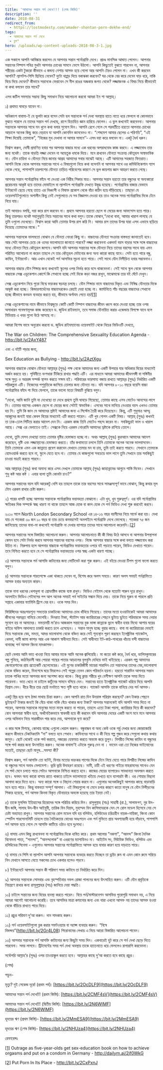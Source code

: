 ```yaml
---
title: 'আমাদের সন্তান পর্ন দেখে!!! (শেষ কিস্তি)'
description: ''
date: 2018-08-31
redirect_from:
  - https://lostmodesty.com/amader-shontan-porn-dekhe-end/
tags:
  - আমাদের সন্তান পর্ন দেখে
  - ব্লগ"
hero: /uploads/wp-content-uploads-2018-08-3-1.jpg
---
```


এক সকালে আপনি আবিষ্কার করলেন যে আপনার সন্তান পর্নোগ্রাফি দেখে। প্রচণ্ড মানসিক আঘাত পেলেন। আপনার সন্তানের নিষ্পাপ পবিত্র মুখটা আপনার চোখের সামনে ভেসে উঠলো। আপনি কিছুতেই বুঝতে পারলেন না, আপনার শরীরের একটা টুকরো কীভাবে এ জঘন্য নেশায় আসক্ত হয়ে গেলো আর আপনি টেরও পেলেন না। এখন কী করবেন আপনি? ল্যাপটপ-পিসি ছিনিয়ে নেবেন? দুটো থাপ্পড় দিয়ে বকাঝকা করবেন? ঘর থেকে বের করে দেবেন ঘাড় ধরে, নাকি বিয়ে দিয়ে দেবেন? কীভাবে সন্তানকে ফেরাবেন সে নীল রঙের অন্ধকার জগত থেকে? লজ্জাজনক এ বিষয় নিয়ে কীভাবেই বা কথা বলবেন তার সাথে?

এসব জটিল সমস্যার সম্ভাব্য কিছু সমাধান নিয়ে আলোচনা করবো আমরা ইন শা আল্লাহ্‌।

১) প্রথমত ঘাবড়ে যাবেন না।

অধিকাংশ বাবামা-ই যে ভুলটা করে বসেন সেটা হল সন্তানকে পর্ন দেখা অবস্থায় হাতে নাতে ধরে ফেললে বা কোনভাবে বুঝতে পারলে যে তাদের সন্তান পর্ন দেখছে, রাগে হিতাহিত জ্ঞান হারিয়ে ফেলেন। এ ভুল কখনোই করবেননা। আপনার সন্তানকে আপনার সাথে মন খুলে কথা বলার সুযোগ দিন। আপনি রেগে গেলে সে পরবর্তীতে হয়তো আপনার চোখের আড়ালে অনেক কিছু করে বেড়াবে যা আপনি কোনদিন জানবেনও না। “শেষমেশ আমার ছেলের এ পরিণতি”, “এই শিক্ষা দিয়েছি তোমাকে”, “নিজের মুখ দেখাবা না আমার সামনে’’- এসব দয়া করে বলবেন না। একটু ধৈর্য ধরুন।

বিশ্বাস করুন, দোষী প্রমাণিত হবার পর আপনার বাচ্চার মধ্যে এক ধরনের অপরাধবোধ কাজ করবে। এ লজ্জাবোধ তার জন্য যথেষ্ট। তাকে বাড়তি লজ্জা দেবেন না অহেতুক ধমকে দিয়ে। মনে রাখবেন যৌনতা সংক্রান্ত কৌতূহল অস্বাভাবিক না। যৌন চাহিদা ও যৌনতা নিয়ে জানার আগ্রহ আমাদের সবার মাঝেই আছে। এটি আমাদের সহজাত ফিতরাত। আপনি নিজে থেকে আপনার সন্তানের সাথে এ বিষয়গুলো নিয়ে কথা বলেননি বা আপনার সাথে ওর কমিউনিকেশান গ্যাপ থেকে গেছে, পাশাপাশি চারপাশের যৌনতা তাড়িত পরিবেশের কারণে সে ভুল জায়গায় জ্ঞান আহরণ করতে গেছে।

আপনার সন্তান পর্নোগ্রাফির ফাঁদে পা দেওয়া এক নিরীহ শিকার মাত্র। আপনার সন্তান হয়তো তার বন্ধুদের বা অন্যকারো প্ররোচনায় আকৃষ্ট হয়ে তাদের মোবাইলে বা ল্যাপটপে পর্নোগ্রাফি দেখতে উদ্বুদ্ধ হয়েছে। পর্নোগ্রাফির বাজার যেভাবে ইন্টারনেট ছেয়ে গেছে তাতে এর বিধ্বংসী ও বিষাক্ত প্রকোপ থেকে বাঁচা কঠিন হয়ে দাঁড়িয়েছে। তাছাড়া যে ওয়েবসাইটগুলোতে অশালীন কিছু নেই সেগুলোতে যে সব বিজ্ঞাপন দেওয়া হয় তাও অনেক সময় পর্নোগ্রাফির দিকে টেনে নিয়ে যায়।

তাই আবারও বলছি, দয়া করে রাগ করবেন না। প্রথমে আপনার হয়তো ছেলে বা মেয়ের জন্য আফসোস হতে পারে। কিন্তু তারপরও যথেষ্ট সহানুভূতি নিয়ে সন্তানের সাথে কথা বলুন।তাকে বোঝান,“দেখো বাবা, আমার খারাপ লাগছে যে তুমি ওগুলো দেখেছো। বিশ্বাস করো আমি তোমার উপর রাগ করি নি। আমার রাগ তাদের উপর যারা এসব এভাবে ছড়িয়ে দিয়েছে তোমাদের মাঝে।”

আপনার সন্তানকে ভালমতো বোঝান যে যৌনতা নোংরা কিছু না। বাচ্চাদের যৌনতা সংক্রান্ত বাস্তবতা জানাতেই হবে। আর সেটা আপনার চেয়ে কে ওদের ভালোমতো জানাতে পারবে? লজ্জা করবেননা একদম! বয়স বাড়ার সঙ্গে সঙ্গে বাচ্চাদের মধ্যে যৌনতা নিয়ে কৌতূহল জাগবে।আপনি যদি আপনার সন্তানের সঙ্গে যৌনতা নিয়ে তাদের বয়সের সাথে যায় এমন পরিমিত আলোচনা না করেন তাহলে সে তার কৌতূহল মেটানোর জন্য অন্য কারো কাছে যাবে। সেটা হতে পারে বন্ধু, কাযিন, ইন্টারনেট। আর এখান থেকেই পর্ন আসক্তির সূচনা হতে পারে। সেই সাথে যৌন নিপীড়িত হবার সম্ভাবনাও।

আপনার বাচ্চার যৌন শিক্ষার জন্য কখনোই স্কুলের ওপর নির্ভর করে বসে থাকবেননা। সেই সাথে স্কুল থেকে আপনার বাচ্চাকে সেক্স এডুকেশান কোর্সে কি শেখানো হচ্ছে সেই দিকে কড়া নজর রাখুন, মাঝেমাঝে তার বই ঘেঁটে দেখুন।

সেক্স এডুকেশান নিয়ে পুরো বিশ্বে ভয়ংকর ষড়যন্ত্র চলছে। যৌন শিক্ষার নামে বাচ্চাদের বিকৃত এবং নিষিদ্ধ যৌনতার দিকে আকৃষ্ট করা হচ্ছে। কিন্ডারগার্ডেনের বাচ্চাদেরকেও রেহাই দেয়া হচ্ছে না। জার্মানিতে পাঁচ বছরের বাচ্চাদের শেখানো হচ্ছে কীভাবে কনডম ব্যবহার করতে হয়, কীভাবে অর্গাযম পেতে হয়\![\[1\]](https://www.blogger.com/blogger.g?blogID=606604752833102909#_ftn1)

সেক্স এডুকেশানের নামে কীভাবে বিশ্বজুড়ে কোটি কোটি নিষ্পাপ বাচ্চাদের জীবন ধ্বংস করে দেওয়া হচ্ছে তার ওপর অসাধারন গবেষণামূলক কাজ করেছেন ড. জুডিথ রাইযম্যান, তবে সমাজ যৌনায়িত করার এজেন্ডায় বিপক্ষে যাবে বলে মিডিয়ায় এ খবর গুলো উঠে আসছে না।

আমরা বিশেষ ভাবে অনুরোধ করবো ড. জুডিথ রাইযম্যানের ওয়েবসাইট থেকে নিচের ভিডিওটি দেখতে,

The War on Children: The Comprehensive Sexuality Education Agenda - http://bit.ly/2AxY487

এবং এ বইটি পড়ার জন্য,

Sex Education as Bullying - http://bit.ly/2AztXgu

আপনার বাচ্চাকে বোঝান যৌনতা আল্লাহ্‌র (সুবঃ) পক্ষ থেকে আমাদের জন্য একটি উপহার যার অধিকার বিয়ের মাধ্যমেই অর্জন করতে হয়। পৃথিবীতে বংশধারা টিকিয়ে রাখার পদ্ধতি এটি। এর মাধ্যমে আমরা আমাদের জীবনসঙ্গী বা সঙ্গিনীর সঙ্গে সুদৃঢ় ও অন্তরঙ্গ সম্পর্ক স্থাপন করতে সক্ষম হই। পরিবারের ভারসাম্য বজায় রাখতে আল্লাহ্‌র (সুবঃ) নির্ধারিত একটি পরিকল্পনা এটি। নিজেদের পশুবৃত্তিকে জাগিয়ে তোলার জন্য যৌনতা নয়। যদি আপনার ৮-১০ বছরে বয়েসি বাচ্চা পর্নোগ্রাফির ফাঁদে পা দিয়ে ফেললে, তাকে ভালো মতো বিষয়টি বুঝিয়ে বলুন।

“দেখো, আমি জানি তুমি যা দেখেছো তা দেখে প্রথমে তুমি ঘাবড়ে গিয়েছো, তোমার কাছে এসব মোটেও আনন্দের লাগে নি। তোমার বয়সের একজন ছেলে বা মেয়ের জন্য সেটাই স্বাভাবিক। এসবের সাথে মানিয়ে নেওয়ার বয়স এখনও তোমার হয় নি। তুমি কি জান যে আমাদের স্রষ্টাই আমাদের জন্য এ সিস্টেম তৈরী করে দিয়েছেন। কিন্তু, এটি শুধুমাত্র আম্মু আব্বুদের জন্যই যারা কেবল বিয়ের মাধ্যমেই এটি করতে পারেন। এটি খুব গোপন একটি বিষয়। আল্লাহ্‌ (সুবঃ) কখনই তা ঢাক-ঢোল পিটিয়ে করার আদেশ দেন নি। এরকম কাজ তিনি মোটেও পছন্দ করেন না। সবকিছুরই ভাল ও খারাপ আছে। সেক্স এর বেলাতেও তাই। সেক্সকে নিয়ে এরকম নোংরামি আমাদের স্রষ্টাকে রাগিয়ে তোলে।

দেখো, তুমি যেসব দেখছো তাতে তোমার দৃষ্টির হেফাজত হচ্ছে না। অথচ আল্লাহ্‌ (সুবঃ) কুরআনে আমাদের আদেশ করেছেন, দৃষ্টি এবং লজ্জাস্থানের হেফাজত করতে। তাঁর কথামতো চললে তিনি তোমাকে অনেক অনেক ভালবাসবেন। তিনি তোমাকে এমন এক জান্নাতে প্রবেশ করাবেন যেখানে তোমার মন যা চায়, তুমি তাই করতে পারবে। সেখানে তোমাকে হোমওয়ার্ক করতে হবে না, স্কুলে যেতে হবে না। তোমার যে কাজগুলো সবচেয়ে ভাল লাগে তুমি সেখানে তার সবকিছুই চাওয়া মাত্রই করতে পারবে।

আর আল্লাহ্‌র (সুবঃ) কথা অমান্য করে এসব দেখলে তোমাকে আল্লাহ্‌ (সুবঃ) জাহান্নামের আগুনে শাস্তি দিবেন। সেখানে শুধু কষ্ট আর কষ্ট । এবার বলো তুমি কোনটা চাও?”

আপনার সন্তানের বয়স যদি আরেকটু বেশি হয় তাহলে তাকে তার বয়সের সাথে সামঞ্জস্যপূর্ণ ভাবে বোঝান, কিন্তু কথার মূল টোন এরকম রাখার চেষ্টা করুন।

২) পরের ধাপটি হচ্ছে আপনার সন্তানকে পর্নোগ্রাফির ভয়াবহতা বোঝানো। এটা খুব, খুব গুরুত্বপূর্ণ। ওর যদি পর্নোগ্রাফির ক্ষতিকর দিক সম্পর্কে স্বচ্ছ ধারণা না থাকে তাহলে আজ হোক বা কাল হোক সে পর্ন ভিডিও দেখা শুরু করবেই করবে।

২০১০ সালে North London Secondary School এর ১৪-১৬ বছর বয়সীদের নিয়ে সার্ভে করা হয়। দেখা যায় যে শতকরা ৩০ জন ১০ বছর বা তার চেয়ে কমবয়সেই অনলাইনে পর্নোগ্রাফি দেখে ফেলেছে। শতকরা ৭৫ জন জানিয়েছে তাদের বাবা-মা কখনোই পর্নোগ্রাফি না দেখার ব্যাপারে তাদের সাথে আলোচনা করেননি।[\[2\]](https://www.blogger.com/blogger.g?blogID=606604752833102909#_ftn2)

আপনার সন্তানের সঙ্গে বিস্তারিত আলোচনা করুন। আপনার আলোচনাতে কী কী বিষয় উঠে আসবে বা আপনার উপস্থাপনা কেমন হবে সেটা নির্ভর করবে আপনার সন্তানের বয়সের ওপর। নিজে আপনার বাচ্চার সঙ্গে কথা বলতে লজ্জাবোধ করা উচিত না। নিরুপায় হলে আপনার বাচ্চাকে পর্নোগ্রাফির ভয়াবহতার ওপরে বই পড়াতে পারেন, ভিডিও দেখাতে পারেন। তবে নিশ্চিত করতে হবে যে সে পর্নোগ্রাফির ভয়াবহতার ওপর স্বচ্ছ একটা ধারণা পাচ্ছে।

৩) আপনার সন্তানকে পর্ন আসক্তি কাটানোর জন্য মোটিভেট করা শুরু করুন। এই বইয়ে দেওয়া টিপস গুলো ফলো করতে বলুন।

৪) আপনার সন্তানকে পারতপক্ষে একা থাকতে দেবেন না, বিশেষ করে অলস সময়ে। কারণ অলস সময়ই পর্নগ্রাফিতে আসক্ত হবার অন্যতম কারন।

তাকে নানা ধরনের খেলাধুলা বা প্রোডাক্টিভ কাজে ব্যস্ত রাখুন। ভিডিও গেইমস থেকে যতোটা পারুন দূরে রাখুন। অনলাইন ভিডিও গেইমসের পপ আপ অনেক সময়ই পর্ন সাইটের সন্ধান দিয়ে দেয়। তাকে নিয়ে ঘুরুন বা পারলে প্রতি সপ্তাহে একাবার ফ্যামিলি ট্রিপে বের হন। ওকে সময় দিন।

ফিরিঙ্গিদের অন্তঃসারশূন্য সভ্যতার চাকচিক্যে আমাদের চোখ ধাঁধিয়ে গিয়েছে। তাদের মতো হওয়াটাকেই আমরা আমাদের জীবনের পরমব্রত বানিয়ে ফেলেছি। দিনরাত টাকা, স্ট্যাটাস আর ক্যারিয়ারের পেছনে ছুটতে ছুটতে পরিবারকে সময় দেয়ার সুযোগ হয় না আমাদের। মমতাময়ী মা’রাও আজকাল সন্তানের বুক ভাঙ্গা কান্নাকে ভুলে স্বাধীন হবার মিথ্যে আশায় ঘরের বাইরে অফিস আদালতে চাকরি করতে চলে এসেছেন।। সন্তান মানুষ হচ্ছে বুয়ার কাছে। বাবা মা ক্যারিয়ারের দোহাই দিয়ে সন্তানকে স্নেহ, মমতা, আদর ভালোবাসা থেকে বঞ্চিত করে সেই শূন্যস্থান পূরণ করছেন ইলেক্ট্রনিক গ্যাজেটস, খেলনা, দামী জামা কাপড় আর এক আকাশ স্বাধীনতা দিয়ে। সেই স্বাধীনতা ইট-কাঠ-পাথরের খাঁচায় বন্দী বাচ্চাদের বানাচ্ছে পর্ন আসক্ত কিংবা মাদকাসক্ত।

ছোট বেলায় আমি ভাত খাওয়া নিয়ে আমার মাকে আমি অনেক জ্বালিয়েছি। মা কতো কষ্ট করে, ধৈর্য ধরে, ডালিমকুমারের গল্প শুনিয়ে, কাঠবিড়ালী আর পেয়ারা গাছের পাতার আড়ালের বুলবুলি দেখিয়ে ভাই খাইয়েছে। এরকম গল্প আমাদের জেনারেশানের প্রায় প্রত্যেকটি ছেলেমেয়ের। এই যুগের চাকরিজীবী মায়েরা সারাদিন তো সন্তানদের তাদের স্নেহ,ভালোবাসা থেকে বঞ্চিত করেন, দিনশেষে ঘরে ফিরলেও সেই গল্পের তেমন কোন পরিবর্তন হয়না। হয়তো সারাদিন আপনার সন্তান চাতক পাখির মতো আপনার জন্য অপেক্ষা করে থাকে। কিন্তু ক্লান্ত শরীরে খুব বেশীক্ষণ আপনি তাকে সময় দিতে পারেননা। ভাত খেতে না চাইলে কার্টুনের সামনে বসিয়ে দেন। সন্তানের হাতে ইলেক্ট্রনিক গ্যাজেট ধরিয়ে দিয়ে আপনি বিশ্রাম নেন। ধীরে ধীরে তার ছোট্ট মনটাতে ক্ষত সৃষ্টি হতে থাকে। গ্যাজেট আসক্তি তাকে বানিয়ে দেয় পর্ন আসক্ত।

একটু স্থির হয়ে বসে ঠান্ডা মাথায় চিন্তা করুন। কেন আপনি রাত দিন উদয়াস্ত পরিশ্রম করছেন? কেন টাকার পেছনে ছুটছেন? টাকার জন্যই কি বেঁচে থাকা নাকি বেঁচে থাকার জন্য টাকা? আপনার সন্তানকেই যদি আপনি সময় দিতে না পারেন, আপনার সন্তানকে মানুষের মতো মানুষ করতে না পারেন, তাহলে এতো টাকা পয়সা, ক্যারিয়ার দিয়ে কী করবেন? বোন আপনারা স্বাধীন হয়ে, অর্থনৈতিকভাবে স্বাবলম্বী হয়ে কী করবেন যদি আপনার দেহের একটি অংশ মনে মনে আপনার ওপর অভিমান নিয়ে সারাজীবন পার করে দেয়, আপনাকে ঘৃণা করে?

ও কার সঙ্গে মিশছে, কোথায় যাচ্ছে এগুলো খেয়াল করুন। বন্ধুবান্ধব বা অন্য কেউ ওকে পর্র্ন দেখার জন্য জোরাজোরি করলে কীভাবে টেকনিক্যালি “না” বলতে হবে শেখান। কাযিনদের সাথে ও কী নিয়ে গল্প গুজব করে সেগুলো কথায় কথায় জানুন। ছোট থেকেই ওকে পর্দা করাতে, নজরের হেফাযত করতে অভ্যস্ত করে তুলুন। বিপরীত লিঙ্গের কাযিন বা বন্ধুদের সঙ্গে পর্দা করার জন্য উৎসাহিত করুন। অনেক বাবামা’ই এটাকে গুরুত্ব দেন না । ভাবেন ওরা তো নিজের ভাইবোনের মতোই, তাছাড়া ছোট মানুষ...সমস্যা কী?

বিশ্বাস করুন, পর্ন আসক্তি তো বটেই, যিনার মতোর ভয়ংকর পাপের দিকে টেনে নিয়ে যেতে পারে বিপরীত লিঙ্গের কাযিন বা বন্ধুদের সাথে অবাধ মেলামেশা। ভুরি ভুরি উদাহরণ রয়েছে। মামী, চাচী এই ধরণের গাইরে মাহরামদের সাথেও যেন সে পর্দা মেনে চলতে পারে সেটাও আপনাকে নিশ্চিত করতে হবে। কাজের মেয়ের ব্যাপারেও সাবধানতা অবলম্বন করতে হবে। ঘনঘন অন্য কারো বাসায় রাতে থাকতে চাইলে ভালোমতো খতিয়ে দেখতে হবে ব্যাপারটা কী। ওর শোয়ার বিছানা আলাদা করে দিতে হবে। অন্য কারো সঙ্গে ও বিছানা শেয়ার করবে না। এগুলোর অনেককিছুই আপনার কাছে বাড়াবাড়ি মনে হতে পারে। কিন্তু বাস্তবতা সম্পূর্ণ আলাদা। এই বিষয়গুলো না মেনে চলার কারণে কতো মানুষ যে যৌন নিপীড়নের শিকার হয়েছে, পর্ন আসক্ত কিনবা বিকৃত যৌনাচারে অভ্যস্ত হয়েছে তার ইয়ত্তা নেই।

৫) তাকে মুসলিম ইতিহাসের হিরোদের সঙ্গে পরিচিয় করিয়ে দিন। রাসুলুল্লাহ (সাঃ) সাহাবী (রা.), সালাফগণ, নুর উদ-দ্বীন জঙ্গি, সালাহ উদ-দ্বীন আইয়ুবী, তারিক বিন যিয়াদ, মুহাম্মদ বিন কাসিমদেরকে যেন সে রোল মডেল হিসেবে নেয় সে চেষ্টা অব্যাহত রাখুন। আপনার সন্তানের রোল মডেল যদি হয় বলিউড, হলিউডের চরিত্রহীন নায়ক-নায়িকা, কিংবা কোন স্পোর্টস পারসোনালিটি তাহলে তার নৈতিকতার বোধের অধঃপতন এবং পর্ন মুভিতে প্রায় অবশ্যাম্ভাবী হয়ে দাঁড়াবে, পাশপাশি পর্ন আসক্ত হয়ে গেলে সে আসক্তি কাটিয়ে ওঠাও হবে দুঃসাধ্য।

৬) বাসায় এমন কিছু রাখবেননা যা পর্নোগ্রাফির দিকে ধাবিত করে। প্রথম আলোর "নকশা", “আনন্দ” কিংবা দৈনিক বিনোদনা পাতা, “সানন্দা’’, “আনন্দলোক” বা এধরণের ম্যাগাযিনও না। আইটেম সং, মিউযিক ভিডিও, বলিউড এবং হলিউডের সিনেমা - এগুলোও আপনার সন্তানের পর্নোগ্রাফিতে আসক্ত হয়ে যাবার কারণ হয়ে দাড়াতে পারে।

৭) বাসায় যে পিসি বা ল্যাপটপ আপনি আপনার সন্তানকে ব্যবহার করতে দিচ্ছেন তা ড্রয়িং রুম বা এমন কোন রুমে সরিয়ে নিন যেখানে আসতে যেতে সকলের চোখ একবার হলেও পড়বে।

৮) ইন্টারনেটে আপনার সন্তান কী পরিমাণ সময় কাটাবে তা নির্ধারিত করে দিন।

৯) আপনার সন্তানকে সোমবার এবং বৃহস্পতিবার নফল রোজা পালনের জন্য উৎসাহিত করুন। এটি যৌন প্রবৃত্তিকে নিয়ন্ত্রণে রাখার জন্য রাসূলুল্লাহর (সাঃ) জানিয়ে দেয়া পদ্ধতি।

১০) চাইলে সন্তানের জন্য বিয়ের ব্যবস্থা করতে পারেন। বিয়ে পর্ন/মাস্টারবেশন আসক্তির পুরোপুরি সমাধান নয়, এ নিয়ে আমরা আগেই আলোচনা করেছি। তবে আসক্তির মাত্রা কমানোর জন্য এবং যারা এখনো আসক্ত নয় তাদের আসক্ত হওয়া থেকে বাঁচিয়ে রাখতে পারে বিয়ে।

১১) প্রচুর পরিমাণ দু’আ করুন। দান সাদকাহ করুন।

১২) পর্ন ওয়েবসাইটগুলো ব্লক করার সফটওয়্যার বা অ্যাপ্স ব্যবহার করুন। “বিষে বিষক্ষয়”(http://bit.ly/2Gr4L08) শিরোনামের লেখায় এ নিয়ে আরো বিস্তারিত আলোচনা পাবেন।

১৩) আপনার সন্তানকে পর্ন আসক্তি কাটানোর জন্য কিছুটা সময় দিন। একবারেই হুট করে সে পর্ন দেখা ছেড়ে দিতে পারবেনা। সময় লাগবে। ট্রিটমেন্টের সময় পর্ন দেখা অবস্থায় তাকে হাতেনাতে ধরে ফেললেও রাগারাগি করবেননা।

সর্বোপরি আল্লাহ’র (সুবঃ) ওপর তাওয়াক্কুল করতে হবে। আল্লাহর কাছে দু’আ করতে হবে কাছে প্রচুর।

(শেষ)

পড়ুন-

মৃত্যু? দুই সেকেন্ড দূরে! (প্রথম পর্ব): [https://bit.ly/2OcDLF9](https://bit.ly/2OcDLF9)

আমাদের সন্তান পর্ন দেখে!!! (প্রথম কিস্তি): [https://bit.ly/2CMF4sV](https://bit.ly/2CMF4sV)

আমাদের সন্তান পর্ন দেখে!!! (দ্বিতীয় কিস্তি): [https://bit.ly/2N6WIMF](https://bit.ly/2N6WIMF)

হৃদয়ের ঋণ (প্রথম কিস্তি)- [https://bit.ly/2MmESA9](https://bit.ly/2MmESA9)

হৃদয়ের ঋণ (শেষ কিস্তি)- [https://bit.ly/2NHUza4](https://bit.ly/2NHUza4)

রেফারেন্সঃ

[\[1\]](https://www.blogger.com/blogger.g?blogID=606604752833102909#_ftnref1) Outrage as five-year-olds get sex-education book on how to achieve orgasms and put on a condom in Germany - http://dailym.ai/2jf0WkG

[\[2\]](https://www.blogger.com/blogger.g?blogID=606604752833102909#_ftnref2) Put Porn In Its Place - http://bit.ly/2CxPxnJ
